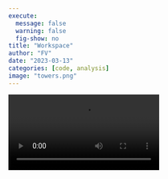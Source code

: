 ```yaml
---
execute:
  message: false
  warning: false
  fig-show: no
title: "Workspace"
author: "FV"
date: "2023-03-13"
categories: [code, analysis]
image: "towers.png"
---
```


![](video.mp4)
